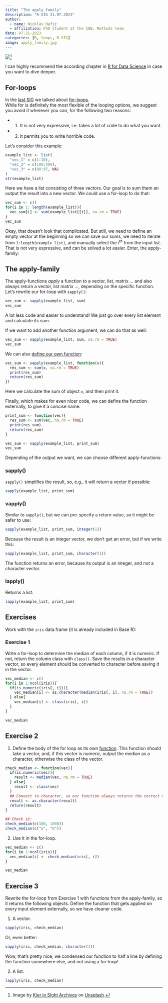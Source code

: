 ```yaml
---
title: "The apply family"
description: "R-SIG 31.07.2023"
author: 
  - name: Nicklas Hafiz
  - affiliation: PhD student at the IQB, Methods team
date: 07-31-2023
categories: [R, loops, R-SIG]
image: apply_family.jpg
---
```


![](apply_family.jpg)[^1]

[^1]: Image by [Kier in Sight Archives](https://unsplash.com/de/@kierinsightarchives) on [Unsplash](https://unsplash.com/de/fotos/black-and-white-heart-skizze-4bhhwmsYl-c).

I can highly recommend the according chapter in [R for Data Science](https://r4ds.had.co.nz/iteration.html#iteration) in case you want to dive deeper.

## For-loops

In the [last SIG](../23_03_20_forloops/index.qmd) we talked about [for-loops](https://nickhaf.github.io/r_tutorial/qmd/loops/loops.html).\
While for is definitely the most flexible of the looping options, we suggest you avoid it wherever you can, for the following two reasons:

-   

    1.  It is not very expressive, i.e. takes a lot of code to do what you want.

-   

    2.  It permits you to write horrible code.

Let's consider this example:

```r
example_list <- list(
  "vec_1" = c(1:10),
  "vec_2" = c(100:400),
  "vec_3" = c(80:97, NA)
)
str(example_list)
```

Here we have a list consisting of three vectors. Our goal is to sum them an output the result into a new vector. We could use a for-loop to do that:

```r
vec_sum <- c()
for(i in 1: length(example_list)){
  vec_sum[i] <- sum(example_list[[i]], na.rm = TRUE)
}
vec_sum
```

Okay, that doesn't look that complicated. But still, we need to define an empty vector at the beginning so we can save our sums, we need to iterate from `1:length(example_list)`, and manually select the $i^{th}$ from the input list. That is not very expressive, and can be solved a lot easier. Enter, the apply-family:

## The apply-family

The apply-functions *apply* a function to a vector, list, matrix ... and also always return a vector, list matrix ..., depending on the specific function. Let's rewrite our for-loop with `sapply()`:

```r
vec_sum <- sapply(example_list, sum)
vec_sum
```

A lot less code and easier to understand! We just go over every list element and calculate its sum.

If we want to add another function argument, we can do that as well:

```r
vec_sum <- sapply(example_list, sum, na.rm = TRUE)
vec_sum
```

We can also [define our own function](https://nickhaf.github.io/r_tutorial/qmd/functions/functions.html):

```r
vec_sum <- sapply(example_list, function(x){
  res_sum <- sum(x, na.rm = TRUE)
  print(res_sum)
  return(res_sum)
})
```

Here we calculate the sum of object `x`, and then print it.

Finally, which makes for even nicer code, we can define the function externally, to give it a concise name:

```r
print_sum <- function(vec){
  res_sum <- sum(vec, na.rm = TRUE)
  print(res_sum)
  return(res_sum)
}

vec_sum <- sapply(example_list, print_sum)
vec_sum
```

Depending of the output we want, we can choose different apply-functions:

### sapply()

`sapply()` simplifies the result, so, e.g., it will return a vector if possible:

```r
sapply(example_list, print_sum)
```

### vapply()

Similar to `sapply()`, but we can pre-specify a return value, so it might be safer to use:

```r
vapply(example_list, print_sum, integer(1))
```

Because the result is an integer vector, we don't get an error, but if we write this:

```r
vapply(example_list, print_sum, character(1))
```

The function returns an error, because its output is an integer, and not a character vector.

### lapply()

Returns a list:

```r
lapply(example_list, print_sum)
```

::: callout-note
## Exercises

Work with the `iris` data.frame (it is already included in Base R):

### Exercise 1

Write a for-loop to determine the median of each column, if it is numeric. If not, return the column class with `class()`. Save the results in a character vector, so every element should be converted to character before saving it in the vector.

::: {.callout-caution collapse="true"}
```r
vec_median <- c()
for(i in 1:ncol(iris)){
  if(is.numeric(iris[, i])){
    vec_median[i] <- as.character(median(iris[, i], na.rm = TRUE))
  } else{
    vec_median[i] <- class(iris[, i])
  }
}

vec_median
```
:::

## Exercise 2

1.  Define the body of the for loop as its own [function](https://nickhaf.github.io/r_tutorial/qmd/functions/functions.html). This function should take a vector, and, if this vector is numeric, output the median as a character, otherwise the class of the vector.

::: {.callout-caution collapse="true"}
```r
check_median <- function(vec){
  if(is.numeric(vec)){
    result <- median(vec, na.rm = TRUE)
  } else{
    result <- class(vec)
  }
  ## Convert to character, so our function always returns the correct type
  result <- as.character(result)
  return(result)
}

## Check it:
check_median(c(100, 1000))
check_median(c("a", "b"))
```
:::

2.  Use it in the for-loop.

::: {.callout-caution collapse="true"}
```r
vec_median <- c()
for(i in 1:ncol(iris)){
  vec_median[i] <- check_median(iris[, i])
}

vec_median
```
:::

## Exercise 3

Rewrite the for-loop from Exercise 1 with functions from the apply-family, so it returns the following objects. Define the function that gets applied on every input element externally, so we have cleaner code.

1.  A vector.

::: {.callout-caution collapse="true"}
```r
sapply(iris, check_median)
```

Or, even better:

```r
vapply(iris, check_median, character(1))
```

Wow, that's pretty nice, we condensed our function to half a line by defining the function somewhere else, and not using a for-loop!
:::

2.  A list.

::: {.callout-caution collapse="true"}
```r
lapply(iris, check_median)
```
:::
:::
